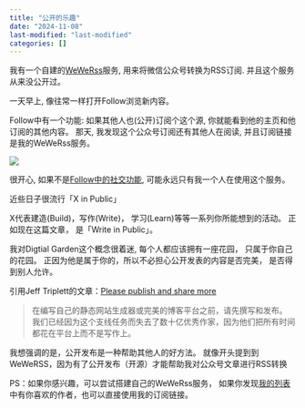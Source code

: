 ```yaml
---
title: "公开的乐趣"
date: "2024-11-08"
last-modified: "last-modified"
categories: []
---
```


我有一个自建的[WeWeRss](https://github.com/cooderl/wewe-rss)服务, 用来将微信公众号转换为RSS订阅. 并且这个服务从来没公开过。

一天早上, 像往常一样打开Follow浏览新内容。

Follow中有一个功能: 如果其他人也(公开)订阅个这个源, 你就能看到他的主页和他订阅的其他内容。
那天, 我发现这个公众号订阅还有其他人在阅读, 并且订阅链接是我的WeWeRss服务。

![](https://image.luozx.org/garden/2024/11/88702fe72a71b70cac7ca84f034139d2.png)

很开心, 如果不是[Follow中的社交功能](./follow-the-app/follow-the-app.qmd), 可能永远只有我一个人在使用这个服务。

近些日子很流行「X in Public」

X代表建造(Build)，写作(Write)， 学习(Learn)等等一系列你所能想到的活动。
正如现在这篇文章， 是「Write in Public」。

我对Digtial Garden这个概念很着迷, 每个人都应该拥有一座花园， 只属于你自己的花园。
正因为他是属于你的，所以不必担心公开发表的内容是否完美， 是否得到别人允许。

引用Jeff Triplett的文章：[Please publish and share more](https://micro.webology.dev/2024/11/02/please-publish-and.html)

> 在编写自己的静态网站生成器或完美的博客平台之前，请先撰写和发布。
> 我们已经因为这个支线任务而失去了数十亿优秀作家，因为他们把所有时间都花在平台上而不是写作上。

我想强调的是，公开发布是一种帮助其他人的好方法。
就像开头提到到WeWeRSS，因为有了公开发布（开源）才能帮助我对公众号文章进行RSS转换

PS：如果你感兴趣，可以尝试搭建自己的WeWeRss服务，
如果你发现[我的列表](https://app.follow.is/share/users/luozx)中有你喜欢的作者，也可以直接使用我的订阅链接。
